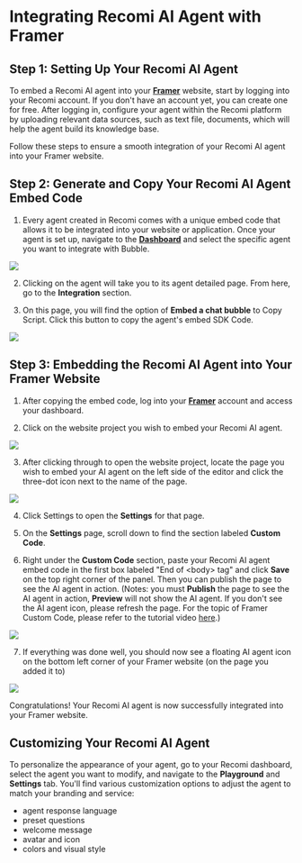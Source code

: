 # Integrating Recomi AI Agent with Framer

## Step 1: Setting Up Your Recomi AI Agent

To embed a Recomi AI agent into your [**Framer**](https://framer.com/) website, start by logging into your Recomi account. If you don't have an account yet, you can create one for free. After logging in, configure your agent within the Recomi platform by uploading relevant data sources, such as text file, documents, which will help the agent build its knowledge base.

Follow these steps to ensure a smooth integration of your Recomi AI agent into your Framer website.

## Step 2: Generate and Copy Your Recomi AI Agent Embed Code

1. Every agent created in Recomi comes with a unique embed code that allows it to be integrated into your website or application. Once your agent is set up, navigate to the [**Dashboard**](https://recomi.powerdrill.ai/agents) and select the specific agent you want to integrate with Bubble.

<img src="/images/agent_list.png"/>

2. Clicking on the agent will take you to its agent detailed page. From here, go to the **Integration** section.

3. On this page, you will find the option of **Embed a chat bubble** to Copy Script. Click this button to copy the agent's embed SDK Code.

<img src="/images/agent_bubble_code.png"/>

## Step 3: Embedding the Recomi AI Agent into Your Framer Website

1. After copying the embed code, log into your [**Framer**](https://framer.com/) account and access your dashboard.

2. Click on the website project you wish to embed your Recomi AI agent.

<img src="/images/framer_1.png"/>

3. After clicking through to open the website project, locate the page you wish to embed your AI agent on the left side of the editor and click the three-dot icon next to the name of the page.

<img src="/images/framer_2.png"/>

4. Click Settings to open the **Settings** for that page.

5. On the **Settings** page, scroll down to find the section labeled **Custom Code**.

6. Right under the **Custom Code** section, paste your Recomi AI agent embed code in the first box labeled "End of &lt;body&gt; tag" and click **Save** on the top right corner of the panel. Then you can publish the page to see the AI agent in action. (Notes: you must **Publish** the page to see the AI agent in action, **Preview** will not show the AI agent. If you don't see the AI agent icon, please refresh the page. For the topic of Framer Custom Code, please refer to the tutorial video [here](https://www.youtube.com/watch?v=5_oL9cvknUY).)

<img src="/images/framer_3.png"/>

7. If everything was done well, you should now see a floating AI agent icon on the bottom left corner of your Framer website (on the page you added it to)

<img src="/images/framer_4.png"/>

Congratulations! Your Recomi AI agent is now successfully integrated into your Framer website.

## Customizing Your Recomi AI Agent

To personalize the appearance of your agent, go to your Recomi dashboard, select the agent you want to modify, and navigate to the **Playground** and **Settings** tab. You'll find various customization options to adjust the agent to match your branding and service:
- agent response language
- preset questions
- welcome message
- avatar and icon
- colors and visual style

